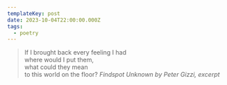 ```yaml
---
templateKey: post
date: 2023-10-04T22:00:00.000Z
tags:
  - poetry
---
```

> If I brought back every feeling I had<br/>
> where would I put them,<br/>
> what could they mean<br/>
> to this world on the floor?
> <cite><i>Findspot Unknown</i> by Peter Gizzi, excerpt</cite>
